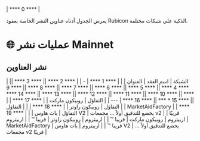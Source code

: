 | **** 0 **** |

يعرض الجدول أدناه عناوين النشر الخاصة بعقود Rubicon الذكية على شبكات مختلفة.

# 🌐 عمليات نشر Mainnet

## نشر العناوين

| الشبكة | اسم العقد | العنوان |
| | **** 1 **** | - | | **** 2 **** || **** 3 **** || **** 4 **** || **** 5 **** || **** 6 **** || **** 7 **** || **** 8 **** || **** 9 **** || **** 10 **** || **** 11 **** || **** 12 **** || **** 13 **** || **** 14 **** || **** 15 * *** || **** 16 **** | --- |
| التفاؤل | روبيكون ماركت | | **** 17 **** | |
| التفاؤل | روبيكون راوتر | | **** 18 **** | |
| التفاؤل | MarketAidFactory | | **** 19 **** | |
| التفاؤل | باث هاوس V2 | يخضع للتدقيق أولاً ... مجمعات v2 قريبًا |
| اربيتروم | روبيكون ماركت | قريبا ™ |
| اربيتروم | روبيكون راوتر | قريبا ™ |
| اربيتروم | MarketAidFactory | قريبا ™ |
| اربيتروم | باث هاوس V2 | يخضع للتدقيق أولاً ... مجمعات v2 قريبًا |
